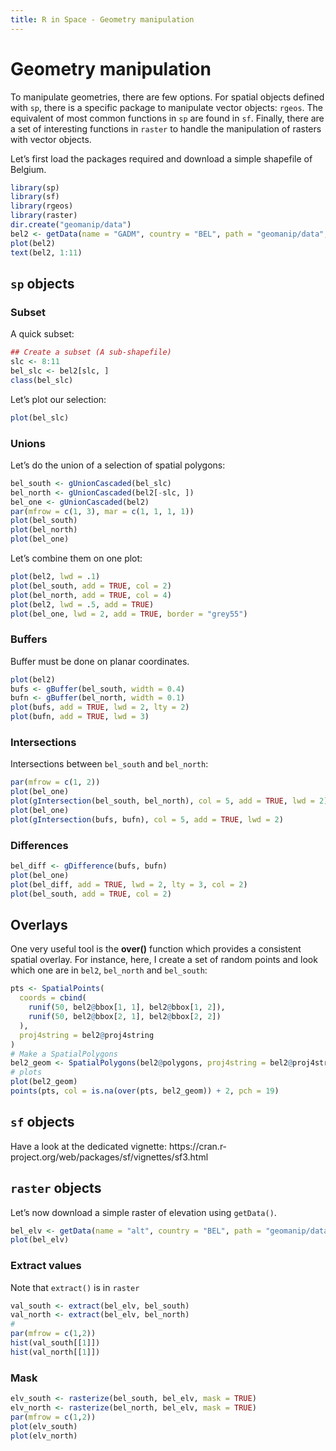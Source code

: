 ```yaml
---
title: R in Space - Geometry manipulation
---
```



# Geometry manipulation

To manipulate geometries, there are few options. For spatial objects defined
with `sp`, there is a specific package to manipulate vector objects: `rgeos`.
The equivalent of most common functions in `sp` are found in `sf`.
Finally, there are a set of interesting functions in `raster` to handle
the manipulation of rasters with vector objects.


Let's first load the packages required and download a simple shapefile of Belgium.

```R
library(sp)
library(sf)
library(rgeos)
library(raster)
dir.create("geomanip/data")
bel2 <- getData(name = "GADM", country = "BEL", path = "geomanip/data", level = 2)
plot(bel2)
text(bel2, 1:11)
```


## `sp` objects


### Subset

A quick subset:

```R
## Create a subset (A sub-shapefile)
slc <- 8:11
bel_slc <- bel2[slc, ]
class(bel_slc)
```

Let's plot our selection:

```r
plot(bel_slc)
```


### Unions

Let's do the union of a selection of spatial polygons:

```R
bel_south <- gUnionCascaded(bel_slc)
bel_north <- gUnionCascaded(bel2[-slc, ])
bel_one <- gUnionCascaded(bel2)
par(mfrow = c(1, 3), mar = c(1, 1, 1, 1))
plot(bel_south)
plot(bel_north)
plot(bel_one)
```

Let's combine them on one plot:

```R
plot(bel2, lwd = .1)
plot(bel_south, add = TRUE, col = 2)
plot(bel_north, add = TRUE, col = 4)
plot(bel2, lwd = .5, add = TRUE)
plot(bel_one, lwd = 2, add = TRUE, border = "grey55")
```




### Buffers

Buffer must be done on planar coordinates.

```R
plot(bel2)
bufs <- gBuffer(bel_south, width = 0.4)
bufn <- gBuffer(bel_north, width = 0.1)
plot(bufs, add = TRUE, lwd = 2, lty = 2)
plot(bufn, add = TRUE, lwd = 3)
```

### Intersections

Intersections between `bel_south` and `bel_north`:

```R
par(mfrow = c(1, 2))
plot(bel_one)
plot(gIntersection(bel_south, bel_north), col = 5, add = TRUE, lwd = 2)
plot(bel_one)
plot(gIntersection(bufs, bufn), col = 5, add = TRUE, lwd = 2)
```



### Differences

```r
bel_diff <- gDifference(bufs, bufn)
plot(bel_one)
plot(bel_diff, add = TRUE, lwd = 2, lty = 3, col = 2)
plot(bel_south, add = TRUE, col = 2)
```


## Overlays

One very useful tool is the **over()** function which provides a consistent
spatial overlay. For instance, here, I create a set of random points and
look which one are in `bel2`, `bel_north` and `bel_south`:

```r
pts <- SpatialPoints(
  coords = cbind(
    runif(50, bel2@bbox[1, 1], bel2@bbox[1, 2]),
    runif(50, bel2@bbox[2, 1], bel2@bbox[2, 2])
  ),
  proj4string = bel2@proj4string
)
# Make a SpatialPolygons
bel2_geom <- SpatialPolygons(bel2@polygons, proj4string = bel2@proj4string)
# plots
plot(bel2_geom)
points(pts, col = is.na(over(pts, bel2_geom)) + 2, pch = 19)
```


## `sf` objects

Have a look at the dedicated vignette: https://cran.r-project.org/web/packages/sf/vignettes/sf3.html


## `raster` objects

Let's now download a simple raster of elevation using `getData()`.


```R
bel_elv <- getData(name = "alt", country = "BEL", path = "geomanip/data", level = 2)
plot(bel_elv)
```


### Extract values

Note that `extract()` is in `raster`

```R
val_south <- extract(bel_elv, bel_south)
val_north <- extract(bel_elv, bel_north)
#
par(mfrow = c(1,2))
hist(val_south[[1]])
hist(val_north[[1]])
```

### Mask

```R
elv_south <- rasterize(bel_south, bel_elv, mask = TRUE)
elv_north <- rasterize(bel_north, bel_elv, mask = TRUE)
par(mfrow = c(1,2))
plot(elv_south)
plot(elv_north)
```
